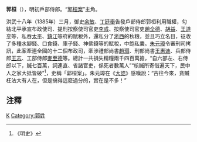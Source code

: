 '''郭桓'''（{{bd|？||1385年|catIdx=Guo郭}}），明初戶部侍郎。“[[郭桓案|郭桓案]]”主角。

洪武十八年（1385年）三月，御史[[余敏|余敏]]、[[丁廷舉|丁廷舉]]告發戶部侍郎郭桓利用職權，勾結北平承宣布政使司、提刑按察使司官吏[[李彧|李彧]]、按察使司官吏[[趙全德|趙全德]]、[[胡益|胡益]]、[[王道亨|王道亨]]等，私吞[[太平府_(安徽省)|太平]]、[[鎮江|鎮江]]等府的賦稅外，還私分了[[淅西|淅西]]的秋粮，並且巧立名目，征收了多種水腳錢、口食錢、庫子錢、神佛錢等的賦稅，中飽私囊。[[朱元璋|朱元璋]]令審刑司拷訊，此案牽連全國的十二個布政司，牽涉禮部尚書[[趙瑁|趙瑁]]、刑部尚書[[王惠迪|王惠迪]]、兵部侍郎[[王志_(明朝将领)|王志]]、工部侍郎[[麥至德|麥至德]]等。總計一共損失精糧兩千四百萬擔，“自六部左、右侍郎以下，贓七百萬，詞連直、省諸官吏，係死者數萬人”“核贓所寄借遍天下，民中人之家大抵皆破”<ref>《明史》</ref>，史稱「郭桓案」。朱元璋在《[[大誥|大誥]]》感嘆說：“古往今來，貪贓枉法大有人在，但是搞得這麼過分的，實在是不多！”

==注釋==
<div class="references-small">
<references />
</div>

[[Category:明朝戶部侍郎|K]]
[[Category:郭姓|Category:郭姓]]